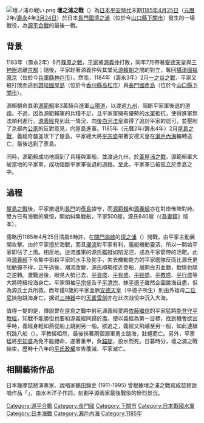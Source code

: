{{refimprove|time=2018-01-23T09:38:05+00:00}}
{{update|time=2018-01-23T09:38:05+00:00}}
{{Infobox military conflict
|conflict= 壇之浦之戰
|partof= [[源平合戰|源平合戰]]
|image= [[File:AntokuTennou_Engi.7&8_Dannoura_Kassen.jpg|300px]]
|caption= 《安德天皇緣起繪圖》[[赤間神宮|赤間神宮]]所藏
|date= <br/>元曆2年/壽永4年3月24日<br/>（儒略曆）[[1185年|1185年]]4月25日<br/>（公曆換算）1185年5月2日
|place= [[長門國|長門國]] 赤間關壇之浦 （現[[下關市|下關市]]）
|result= 源氏軍勝利、平家滅亡
|combatant1= [[File:Sasa_Rindo.svg|20px]][[源氏|源氏]]
|combatant2= [[File:Ageha-cho.svg|20px]][[平氏|平氏]]
|commander1= [[File:Sasa_Rindo.svg|20px]][[源範賴|源範賴]]（陸軍）<br/>[[File:Sasa_Rindo.svg|20px]][[源義經|源義經]]（海軍）
|commander2= [[File:Ageha-cho.svg|20px]][[平宗盛|平宗盛]]<br/>[[File:Ageha-cho.svg|20px]][[平知盛|平知盛]]
|strength1= 船數：830艘 （一說3000艘）
|strength2= 船數：500艘 （一說1000艘）
|casualties1= 不明
|casualties2= 全軍覆沒
|}}
[[File:壇ノ浦の戦い.png|thumb]]
{{Campaignbox Genpei}}
'''壇之浦之戰'''（{{lang|ja|壇ノ浦の戦い}}）為[[日本|日本]][[平安時代|平安時代]]末期[[1185年|1185年]][[4月25日|4月25日]]（[[元曆|元曆]]2年/[[壽永|壽永]]4年[[三月廿四|3月24日]]）於日本[[長門國|長門國]][[壇之浦|壇之浦]]（位於今[[山口縣|山口縣]][[下關市|下關市]]）發生的一場戰役，為[[源平合戰|源平合戰]]的最後一戰。

== 背景 ==

1183年（壽永2年）6月[[篠原之戰|篠原之戰]]，[[平家|平家]]被[[源義仲|源義仲]]打敗，同年7月帶著[[安德天皇|安德天皇]]與[[三神器|三神器]]逃離[[京都|京都]]；隨後，平家趁著源義仲與其堂兄[[源賴朝|源賴朝]]之間的對立，奪回[[攝津國|攝津國]][[福原京|福原京]]（位於今[[兵庫縣|兵庫縣]][[神戶市|神戶市]]）。然而，1184年（壽永3年）2月[[一之谷之戰|一之谷之戰]]，平家又被打敗而逃到[[讚岐國|讚岐國]][[屋島|屋島]]（位於今[[香川縣|香川縣]][[高松市|高松市]]）與[[長門國|長門國]][[彥島|彥島]]（位於今[[山口縣|山口縣]][[下關市|下關市]]）。

源賴朝命其弟[[源範賴|源範賴]]率3萬騎兵進軍[[山陽道|山陽道]]，以渡過[[九州_(日本)|九州]]，阻斷平家軍後退的道路。不過，因為源範賴軍的兵糧不足，且平家軍擁有優勢的[[水軍|水軍]]抵抗，使得進軍無法順利進行。[[源義經|源義經]]見到此一情況，向[[後白河法皇|後白河法皇]]取得了追討平家的認可，並壓制了京都內[[公家|公家]]的反對意見，向屋島進軍。1185年（元曆2年/壽永4年）2月[[屋島之戰|屋島之戰]]，義經奇襲並攻下了屋島，平家總大將[[平宗盛|平宗盛]]帶著安德天皇在[[瀨戶內海|瀨戶內海]]輾轉逃亡，最後逃到了彥島。

同時，源範賴成功地調到了兵糧與軍船，並渡過九州。於[[葦屋浦之戰|葦屋浦之戰]]，源範賴軍大破當地的平家軍，成功阻斷平家軍後退的道路。至此，平家軍已被孤立於彥島之中。

==過程==
[[屋島之戰|屋島之戰]]後，平家撤退到[[長門|長門]]的[[彥島|彥島]]據守，而[[源範賴|源範賴]]和[[源義經|源義經]]亦在對岸佈陣對峙。雙方已有海戰的覺悟，開始糾集戰船，平家500艘，源氏840艘（《[[吾妻鏡|吾妻鏡]]》版本）。

儒略历1185年4月25日清晨6時許，在[[關門海峽|關門海峽]]的[[壇之浦|壇之浦]]（{{lang|ja|壇ノ浦}}）開戰，由平家主動展開攻擊。由於平家擅於海戰，而且[[潮流|潮流]]對平家有利，艦艇機動靈活，所以一開始平家即佔了上風。相反地，逆流進軍的源氏艦艇如陷泥沼，成為平家箭陣的活靶。此時[[源義經|源義經]]下令集中狙殺平家的水手及舵手，失去機動能力的平家艦隊反而比源氏更加動彈不得，正午過後，潮流改變，源氏順勢接近登船，展開白刃血戰，戰情也隨之逆轉。激戰過後，眼見大勢已去，[[平資盛|平資盛]]、[[平有盛|平有盛]]、[[平經盛|平經盛]]、[[平教盛|平教盛]]、[[平行盛|平行盛]]等大將陸續投海身亡。平家領袖[[平宗盛|平宗盛]]及子[[平清宗|平清宗]]、妹[[平德子|平德子]]雖然企圖跳海自盡，但為源氏士兵所救。而年僅8歲的平家血脈[[安德天皇|安德天皇]]（平德子所生）則由外祖母[[二位尼|二位尼]]挾抱跳海身亡。据说[[三神器|三神器]]中的[[天叢雲劍|天叢雲劍]]亦在此次战役中沉入大海。

值得一提的是，傳說曾在屋島之戰中射死源義經愛將[[佐藤繼信|佐藤繼信]]的平家猛將[[平教經|能登守平教經]]，知戰不能勝但也要和源義經同歸於盡。便以義經為第一目標，找到機會欲出手時，義經身輕如燕從船上跳到另一船。欲追之，義經又飛越至另一船，如此連續飛跳八船（'''{{lang|ja|八艘飛び}}'''）。平教經啞然，最後挾著兩個源軍勇士跳海，壯絕而亡。另外，平家猛將[[平知盛|平知盛]]為免不能絕命，遂著重甲，負[[錨|錨]][[碇|碇]]，投水而死。日暮時分，壇之浦之戰結束，歷時十八年的[[平氏政權|平氏政權]]宣告覆滅、平家滅亡。

==相關藝術作品==
日本薩摩琵琶演奏家、說唱家鶴田錦史 (1911-1995) 曾根據壇之浦之戰寫成琵琶說唱作品「{{lang|ja|壇ノ浦}}」，由水木洋子作詞，刻劃平源兩家最後戰役的慘烈景況。

[[Category:源平合戰|Category:源平合戰]]
[[Category:長門國|Category:長門國]]
[[Category:下關市|Category:下關市]]
[[Category:日本戰國水軍|Category:日本戰國水軍]]
[[Category:日本海戰|Category:日本海戰]]
[[Category:瀨戶內海|Category:瀨戶內海]]
[[Category:1185年|Category:1185年]]